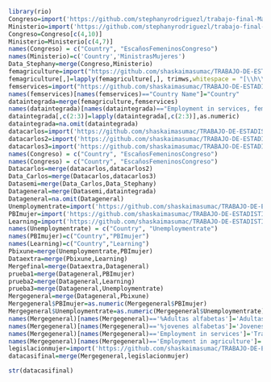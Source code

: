 ```r
library(rio)
Congreso=import('https://github.com/stephanyrodriguezl/trabajo-final-Magallanes/raw/master/Congreso.csv')
Ministerio=import('https://github.com/stephanyrodriguezl/trabajo-final-Magallanes/raw/master/Ministerio.csv')
Congreso=Congreso[c(4,10)]
Ministerio=Ministerio[c(4,7)]
names(Congreso) = c("Country", "EscañosFemeninosCongreso")
names(Ministerio)=c('Country','MinistrasMujeres')
Data_Stephany=merge(Congreso,Ministerio)
femagriculture=import("https://github.com/shaskaimasumac/TRABAJO-DE-ESTADISTICA/raw/master/female%20in%20agriculture.xlsx")
femagriculture[,]=lapply(femagriculture[,], trimws,whitespace = "[\\h\\v]") # no blanks
femservices=import("https://github.com/shaskaimasumac/TRABAJO-DE-ESTADISTICA/raw/master/female%20in%20services.xlsx")
names(femservices)[names(femservices)=="Country Name"]="Country"
dataintegrada=merge(femagriculture,femservices)
names(dataintegrada)[names(dataintegrada)=="Employment in services, female (% of female employment) (modeled ILO estimate)"]="Employment in services"
dataintegrada[,c(2:3)]=lapply(dataintegrada[,c(2:3)],as.numeric)
dataintegrada=na.omit(dataintegrada)
datacarlos=import('https://github.com/shaskaimasumac/TRABAJO-DE-ESTADISTICA/raw/master/%25adultas%20alfabetas.xls')
datacarlos2=import('https://github.com/shaskaimasumac/TRABAJO-DE-ESTADISTICA/raw/master/%25casadas%20entre%2015-19.xlsx')
datacarlos3=import('https://github.com/shaskaimasumac/TRABAJO-DE-ESTADISTICA/raw/master/%25jovenesalfabetas.xls')
names(Congreso) = c("Country", "EscañosFemeninosCongreso")
names(Congreso) = c("Country", "EscañosFemeninosCongreso")
Datacarlos=merge(datacarlos,datacarlos2)
Data_Carlos=merge(Datacarlos,datacarlos3)
Datasemi=merge(Data_Carlos,Data_Stephany)
Datageneral=merge(Datasemi,dataintegrada)
Datageneral=na.omit(Datageneral)
Unemploymentrate=import('https://github.com/shaskaimasumac/TRABAJO-DE-ESTADISTICA/raw/master/Total%20unemployment%20rate%20(female%20to%20male%20ratio).csv')
PBImujer=import('https://github.com/shaskaimasumac/TRABAJO-DE-ESTADISTICA/raw/master/Estimated%20gross%20national%20income%20per%20capita%2C%20female.csv')
Learning=import('https://github.com/shaskaimasumac/TRABAJO-DE-ESTADISTICA/raw/master/Expected%20years%20of%20learning.xlsx')
names(Unemploymentrate) = c("Country", "Unemploymentrate")
names(PBImujer)=c("Country","PBImujer")
names(Learning)=c("Country","Learning")
Pbixune=merge(Unemploymentrate,PBImujer)
Dataextra=merge(Pbixune,Learning)
Mergefinal=merge(Dataextra,Datageneral)
prueba1=merge(Datageneral,PBImujer)
prueba2=merge(Datageneral,Learning)
prueba3=merge(Datageneral,Unemploymentrate)
Mergegeneral=merge(Datageneral,Pbixune)
Mergegeneral$PBImujer=as.numeric(Mergegeneral$PBImujer)
Mergegeneral$Unemploymentrate=as.numeric(Mergegeneral$Unemploymentrate)
names(Mergegeneral)[names(Mergegeneral)=='%Adultas alfabetas']='AdultasAlfabetas'
names(Mergegeneral)[names(Mergegeneral)=='%jovenes alfabetas']='JovenesAlfabetas'
names(Mergegeneral)[names(Mergegeneral)=='Employment in services']='TrabajosServicios'
names(Mergegeneral)[names(Mergegeneral)=='Employment in agriculture']='TrabajosAgri'
legislacionmujer=import('https://github.com/shaskaimasumac/TRABAJO-DE-ESTADISTICA/raw/master/gender%20legislation.xlsx')
datacasifinal=merge(Mergegeneral,legislacionmujer)

```
```r
str(datacasifinal)
```